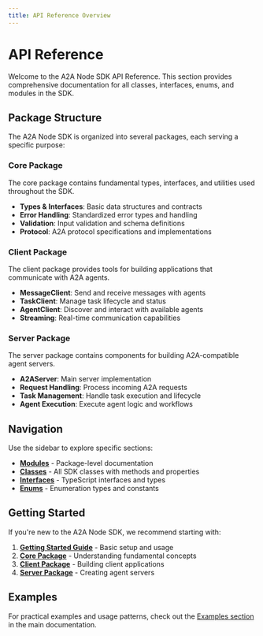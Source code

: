 ```yaml
---
title: API Reference Overview
---
```


# API Reference

Welcome to the A2A Node SDK API Reference. This section provides comprehensive documentation for all classes, interfaces, enums, and modules in the SDK.

## Package Structure

The A2A Node SDK is organized into several packages, each serving a specific purpose:

### Core Package
The core package contains fundamental types, interfaces, and utilities used throughout the SDK.

- **Types & Interfaces**: Basic data structures and contracts
- **Error Handling**: Standardized error types and handling
- **Validation**: Input validation and schema definitions
- **Protocol**: A2A protocol specifications and implementations

### Client Package
The client package provides tools for building applications that communicate with A2A agents.

- **MessageClient**: Send and receive messages with agents
- **TaskClient**: Manage task lifecycle and status
- **AgentClient**: Discover and interact with available agents
- **Streaming**: Real-time communication capabilities

### Server Package
The server package contains components for building A2A-compatible agent servers.

- **A2AServer**: Main server implementation
- **Request Handling**: Process incoming A2A requests
- **Task Management**: Handle task execution and lifecycle
- **Agent Execution**: Execute agent logic and workflows

## Navigation

Use the sidebar to explore specific sections:

- **[Modules](/api-reference/modules)** - Package-level documentation
- **[Classes](/api-reference/classes)** - All SDK classes with methods and properties
- **[Interfaces](/api-reference/interfaces)** - TypeScript interfaces and types
- **[Enums](/api-reference/enums)** - Enumeration types and constants

## Getting Started

If you're new to the A2A Node SDK, we recommend starting with:

1. **[Getting Started Guide](/docs/getting-started)** - Basic setup and usage
2. **[Core Package](/api-reference/core)** - Understanding fundamental concepts
3. **[Client Package](/api-reference/client)** - Building client applications
4. **[Server Package](/api-reference/server)** - Creating agent servers

## Examples

For practical examples and usage patterns, check out the [Examples section](/docs/examples) in the main documentation.
